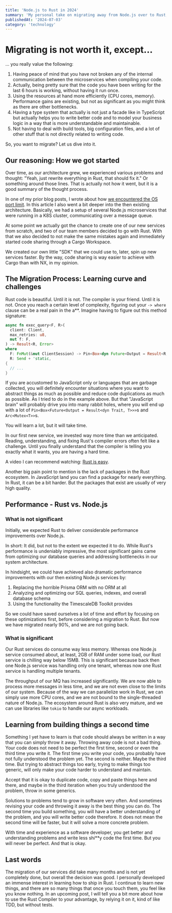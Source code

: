 ```yaml
---
title: 'Node.js to Rust in 2024'
summary: 'My personal take on migrating away from Node.js over to Rust, for a large existing code base.'
publishedAt: '2024-07-03'
category: 'technology'
---
```


# Migrating is not worth it, except...

... you really value the following:

1. Having peace of mind that you have not broken any of the internal communication between
the microservices when compiling your code.
2. Actually, being pretty sure that the code you have been writing for the last 6 hours is working,
without having it run once.
3. Using the resources at hand more efficiently (CPU cores, memory). Performance gains are existing, but not as significant as you might think as there are other bottlenecks.
4. Having a type system that actually is not just a facade like in TypeScript but actually helps you to write better code and to model your business logic in a way that is more understandable and maintainable.
5. Not having to deal with build tools, big configuration files, and a lot of other stuff that is not directly related to writing code.

So, you want to migrate? Let us dive into it.

## Our reasoning: How we got started

Over time, as our architecture grew, we experienced various problems and thought:
"Yeah, just rewrite everything in Rust, that should fix it." Or something around those lines. That is actually
not how it went, but it is a good summary of the thought process.

In one of my prior blog posts, I wrote about how [we encountered the OS port limit](/https://pascal-poredda.de/blog/encountering-the-os-port-limit).
In this article I also went a bit deeper into the then existing architecture. Basically, we had a setup
of several Node.js microservices that were running in a K8S cluster, communicating over a message queue.

At some point we actually got the chance to create one of our new services from scratch, and two of our team members decided to go with Rust.
With that we also decided to not make the same mistakes again and immediately started code sharing through a Cargo Workspace.

We created our own little "SDK" that we could use to, later, spin up new services faster. By the way, code sharing is way easier to achieve with Cargo than with NX, in my opinion.

## The Migration Process: Learning curve and challenges

Rust code is beautiful. Until it is not. The compiler is your friend. Until it is not. Once you reach a certain level of complexity,
figuring out your `-> where` clause can be a real pain in the a**. Imagine having to figure out this method signature:

```rust
async fn exec_query<F, R>(
  client: Client,
  max_retries: u8,
  mut f: F,
) -> Result<R, Error>
where
  F: FnMut(&mut ClientSession) -> Pin<Box<dyn Future<Output = Result<R, Error>> + Send + '_>> + Send,
  R: Send + 'static,
{
  // ...
}
```

If you are accustomed to JavaScript only or languages that are garbage collected, you will definitely encounter situations
where you want to abstract things as much as possible and reduce code duplications as much as possible. As I tried to do in the example above.
But that "JavaScript brain" will probably drive you into many rabbit holes, where you will end up with a lot of `Pin<Box<Future<Output = Result<dyn Trait, T>>>`s and `Arc<Mutex<T>>`s.

You will learn a lot, but it will take time.

In our first new service, we invested way more time than we anticipated. Reading, understanding, and fixing Rust's compiler errors often felt like a challenge.
Until you finally understand that the compiler is telling you exactly what it wants, you are having a hard time.

A video I can recommend watching: [Rust is easy](https://www.youtube.com/watch?v=CJtvnepMVAU).

Another big pain point to mention is the lack of packages in the Rust ecosystem. In JavaScript land you can find a package for nearly everything.
In Rust, it can be a bit harder. But the packages that exist are usually of very high quality.

## Performance - Rust vs. Node.js

### What is not significant

Initially, we expected Rust to deliver considerable performance improvements over Node.js.

In short: It did, but not to the extent we expected it to do. While Rust's performance is undeniably impressive, the most significant
gains came from optimizing our database queries and addressing bottlenecks in our system architecture.

In hindsight, we could have achieved also dramatic performance improvements with our then existing Node.js services by:

1. Replacing the horrible Prisma ORM with no ORM at all
2. Analyzing and optimizing our SQL queries, indexes, and overall database schema
3. Using the functionality the TimescaleDB Toolkit provides

So we could have saved ourselves a lot of time and effort by focusing on these optimizations first, before considering a migration to Rust.
But now we have migrated nearly 90%, and we are not going back.

### What is significant

Our Rust services do consume way less memory. Whereas one Node.js service consumed about, at least, 2GB of RAM under some load, our Rust service is chilling way below 15MB.
This is significant because back then one Node.js service was handling only one tenant, whereas now one Rust service is handling multiple tenants.

The throughput of our MQ has increased significantly. We are now able to process more messages in less time, and we are not even close to the limits of our system.
Because of the way we can parallelize work in Rust, we can simply use more CPU cores, and we are not bound to the single-threaded nature of Node.js.
The ecosystem around Rust is also very mature, and we can use libraries like `tokio` to handle our async workloads.

## Learning from building things a second time

Something I yet have to learn is that code should always be written in a way that you can simply throw it away.
Throwing away code is not a bad thing. Your code does not need to be perfect the first time, second or even the third
time you write it. The first time you write your code, you probably have not fully understood the problem yet. The second is
neither. Maybe the third time. But trying to abstract things too early, trying to make things too generic, will only make
your code harder to understand and maintain.

Accept that it is okay to duplicate code, copy and paste things here and there, and maybe in the third iteration
when you truly understood the problem, throw in some generics.

Solutions to problems tend to grow in software very often. And sometimes revising your code and throwing it away is the best
thing you can do. The second time you build something, you will have a better understanding of the problem, and you will
write better code therefore. It does not mean the second time will be faster, but it will solve a more concrete problem.

With time and experience as a software developer, you get better and understanding problems and write less shi**y code
the first time. But you will never be perfect. And that is okay.

## Last words

The migration of our services did take many months and is not yet completely done, but overall the decision was good.
I personally developed an immense interest in learning how to ship in Rust. I continue to learn new things, and there
are so many things that once you touch them, you feel like you know nothing. In an upcoming post, I will tell you a
bit more about how to use the Rust Compiler to your advantage, by relying it on it, kind of like TDD, but without tests.
